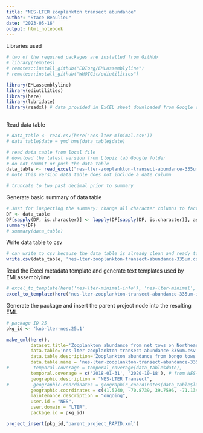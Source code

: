 ```yaml
---
title: "NES-LTER zooplankton transect abundance"
author: "Stace Beaulieu"
date: "2023-05-16"
output: html_notebook
---
```


Libraries used

```r
# two of the required packages are installed from GitHub
# library(remotes)
# remotes::install_github("EDIorg/EMLassemblyline")
# remotes::install_github("WHOIGit/ediutilities")

library(EMLassemblyline)
library(ediutilities)
library(here)
library(lubridate)
library(readxl) # data provided in ExCEL sheet downloaded from Google sheet
 
```

Read data table

```r
# data_table <- read.csv(here('nes-lter-minimal.csv'))
# data_table$date = ymd_hms(data_table$date)

# read data table from local file
# download the latest version from Llopiz lab Google folder
# do not commit or push the data table
data_table <- read_excel("nes-lter-zooplankton-transect-abundance-335um_20230516.xlsx", sheet = "data", col_names = TRUE)
# note this version data table does not include a date column

# truncate to two past decimal prior to summary


```

Generate basic summary of data table

```r
# Just for inspecting the summary: change all character columns to factor
DF <- data_table
DF[sapply(DF, is.character)] <- lapply(DF[sapply(DF, is.character)], as.factor)
summary(DF)
# summary(data_table)

```

Write data table to csv

```r

# can write to csv because the data_table is already clean and ready to submit  
write.csv(data_table, 'nes-lter-zooplankton-transect-abundance-335um.csv', row.names=FALSE)

```

Read the Excel metadata template and generate text templates used by
EMLassemblyline

```r
# excel_to_template(here('nes-lter-minimal-info'), 'nes-lter-minimal', rights='CC0')
excel_to_template(here('nes-lter-zooplankton-transect-abundance-335um-info'), 'nes-lter-zooplankton-transect-abundance-335um', rights='CCBY')

```
Generate the package and insert the parent project node into the resulting EML

```r
# package ID 25
pkg_id <- 'knb-lter-nes.25.1'

make_eml(here(),
         dataset.title='Zooplankton abundance from net tows on Northeast U.S. Shelf Long Term Ecological Research (NES-LTER) Transect cruises, ongoing since 2018',
         data.table='nes-lter-zooplankton-transect-abundance-335um.csv',
         data.table.description='Zooplankton abundance from bongo tows with 335 um mesh net on NES-LTER Transect cruises',
         data.table.name = 'nes-lter-zooplankton-transect-abundance-335um',
#         temporal.coverage = temporal_coverage(data_table$date),
         temporal.coverage = c('2018-01-31', '2020-10-18'), # from NES-LTER_TOW_data
         geographic.description = "NES-LTER Transect",
#         geographic.coordinates = geographic_coordinates(data_table$latitude, data_table$longitude),
         geographic.coordinates = c(41.5240, -70.8739, 39.7596, -71.1344), # from NES-LTER_TOW_data
         maintenance.description = "ongoing",
         user.id = "NES",
         user.domain = "LTER",
         package.id = pkg_id)

project_insert(pkg_id,'parent_project_RAPID.xml')
```
